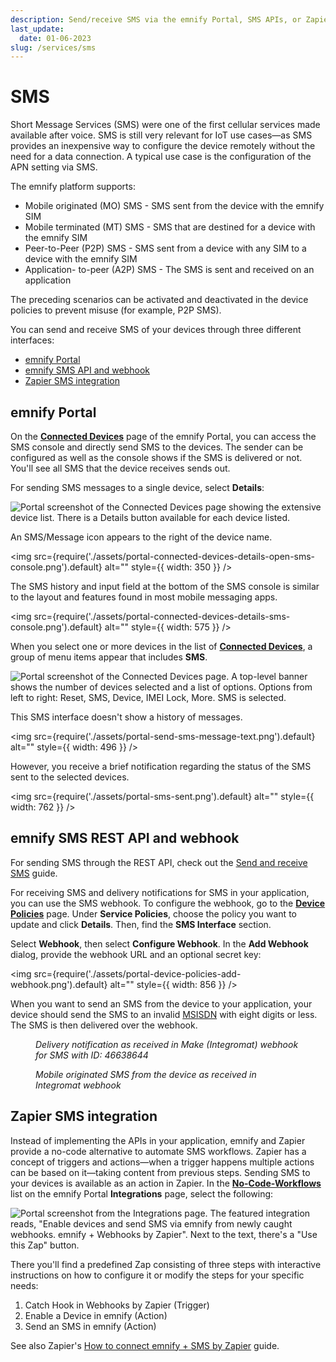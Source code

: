 ```yaml
---
description: Send/receive SMS via the emnify Portal, SMS APIs, or Zapier
last_update:
  date: 01-06-2023
slug: /services/sms
---
```


# SMS

Short Message Services (SMS) were one of the first cellular services made available after voice.
SMS is still very relevant for IoT use cases—as SMS provides an inexpensive way to configure the device remotely without the need for a data connection.
A typical use case is the configuration of the APN setting via SMS.

The emnify platform supports:

- Mobile originated (MO) SMS - SMS sent from the device with the emnify SIM
- Mobile terminated (MT) SMS - SMS that are destined for a device with the emnify SIM
- Peer-to-Peer (P2P) SMS - SMS sent from a device with any SIM to a device with the emnify SIM
- Application- to-peer (A2P) SMS - The SMS is sent and received on an application

The preceding scenarios can be activated and deactivated in the device policies to prevent misuse (for example, P2P SMS).

You can send and receive SMS of your devices through three different interfaces:

- [emnify Portal](#emnify-portal)
- [emnify SMS API and webhook](#emnify-sms-rest-api-and-webhook)
- [Zapier SMS integration](#zapier-sms-integration)

## emnify Portal

On the [**Connected Devices**](https://portal.emnify.com/connected-devices) page of the emnify Portal, you can access the SMS console and directly send SMS to the devices.
The sender can be configured as well as the console shows if the SMS is delivered or not.
You'll see all SMS that the device receives sends out.

For sending SMS messages to a single device, select **Details**:

![Portal screenshot of the Connected Devices page showing the extensive device list. There is a Details button available for each device listed.](assets/portal-connected-devices-details-button.png)

An SMS/Message icon appears to the right of the device name.

<img
  src={require('./assets/portal-connected-devices-details-open-sms-console.png').default}
  alt=""
  style={{ width: 350 }}
/>

The SMS history and input field at the bottom of the SMS console is similar to the layout and features found in most mobile messaging apps.

<img
  src={require('./assets/portal-connected-devices-details-sms-console.png').default}
  alt=""
  style={{ width: 575 }}
/>

When you select one or more devices in the list of [**Connected Devices**](https://portal.emnify.com/connected-devices), a group of menu items appear that includes **SMS**.

![Portal screenshot of the Connected Devices page. A top-level banner shows the number of devices selected and a list of options. Options from left to right: Reset, SMS, Device, IMEI Lock, More. SMS is selected.](assets/portal-connected-devices-sms.png)

This SMS interface doesn't show a history of messages.

<img
  src={require('./assets/portal-send-sms-message-text.png').default}
  alt=""
  style={{ width: 496 }}
/>

However, you receive a brief notification regarding the status of the SMS sent to the selected devices.

<img
  src={require('./assets/portal-sms-sent.png').default}
  alt=""
  style={{ width: 762 }}
/>

## emnify SMS REST API and webhook

For sending SMS through the REST API, check out the [Send and receive SMS](/rest/sms-operations) guide.

For receiving SMS and delivery notifications for SMS in your application, you can use the SMS webhook.
To configure the webhook, go to the [**Device Policies**](https://portal.emnify.com/device-policies) page.
Under **Service Policies**, choose the policy you want to update and click **Details**.
Then, find the **SMS Interface** section.

Select **Webhook**, then select **Configure Webhook**.
In the **Add Webhook** dialog, provide the webhook URL and an optional secret key:

<img
  src={require('./assets/portal-device-policies-add-webhook.png').default}
  alt=""
  style={{ width: 856 }}
/>

When you want to send an SMS from the device to your application, your device should send the SMS to an invalid [MSISDN](/glossary#msisdn) with eight digits or less.
The SMS is then delivered over the webhook.

<figure>
  <img
    src={require('./assets/delivery-notification.png').default}
    alt=""
    style={{ width: 400 }}
  />
  <figcaption>
    <em>
      Delivery notification as received in Make (Integromat) webhook for SMS with ID: 46638644
    </em>
  </figcaption>
</figure>

<figure>
  <img
    src={require('./assets/mosms.png').default}
    alt=""
    style={{ width: 400 }}
  />
  <figcaption>
    <em>
      Mobile originated SMS from the device as received in Integromat webhook
    </em>
  </figcaption>
</figure>

## Zapier SMS integration

Instead of implementing the APIs in your application, emnify and Zapier provide a no-code alternative to automate SMS workflows.
Zapier has a concept of triggers and actions—when a trigger happens multiple actions can be based on it—taking content from previous steps.
Sending SMS to your devices is available as an action in Zapier.
In the [**No-Code-Workflows**](https://portal.emnify.com/integrations#no-code-workflows) list on the emnify Portal **Integrations** page, select the following:

![Portal screenshot from the Integrations page. The featured integration reads, "Enable devices and send SMS via emnify from newly caught webhooks. emnify + Webhooks by Zapier". Next to the text, there's a "Use this Zap" button.](assets/portal-integrations-sms-webhooks-zapier.png)

There you'll find a predefined Zap consisting of three steps with interactive instructions on how to configure it or modify the steps for your specific needs:

1. Catch Hook in Webhooks by Zapier (Trigger)
1. Enable a Device in emnify (Action)
1. Send an SMS in emnify (Action)

See also Zapier's [How to connect emnify + SMS by Zapier](https://zapier.com/apps/emnify/integrations/sms) guide.
